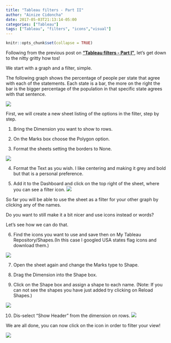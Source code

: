```yaml
---
title: "Tableau filters - Part II"
author: "Ainize Cidoncha"
date: 2017-05-03T21:13:14-05:00
categories: ["Tableau"]
tags: ["Tableau", "filters", "icons","visual"]
---
```


```r
knitr::opts_chunk$set(collapse = TRUE)
```

Following from the previous post on [**"Tableau filters - Part I"**](https://ainizecm.github.io/2017/05/tableau-filters---part-i/),
let's get down to the nitty gritty how tos!

We start with a graph and a filter, simple.

The following graph shows the percentage of people per state that agree with each of the statements. Each state is a bar, the more on the right the bar is the bigger percentage of the population in that specific state agrees with that sentence.

![](/img/Filter State.png)


First, we will create a new sheet listing of the options in the filter, step by step.

1. Bring the Dimension you want to show to rows.

2. On the Marks box choose the Polygon option.

3. Format the sheets setting the borders to None.

![](/img/filters1.png)


4. Format the Text as you wish. I like centering and making it grey and bold but that is a personal preference.

5. Add it to the Dashboard and click on the top right of the sheet, where you can see a filter icon.
![](/img/useasfilter.png)

So far you will be able to use the sheet as a filter for your other graph by clicking any of the names.

Do you want to still make it a bit nicer and use icons instead or words?

Let's see how we can do that.

6. Find the icons you want to use and save then on My Tableau Repository/Shapes.(In this case I googled USA states flag icons and download them.)

![](/img/tableau repository.png)


7. Open the sheet again and change the Marks type to Shape.

8. Drag the Dimension into the Shape box.

9. Click on the Shape box and assign a shape to each name. (Note: If you can not see the shapes you have just added try clicking on Reload Shapes.)

![](/img/Set shapes.png)


10. Dis-select "Show Header" from the dimension on rows.
![](/img/show header.png)


We are all done, you can now click on the icon in order to filter your view!

![](/img/Filter with icon.png)


